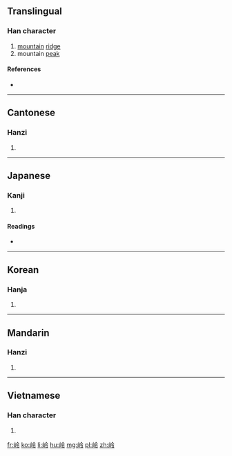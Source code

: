 {{also|岺|嶺}}
==Translingual==

===Han character===
{{Han char|rn=46|rad=山|as=05|sn=8|four=2872<sub>7</sub>|canj=山人戈戈 (UOII)|ids=⿰[[山]][[令]]}}

# [[mountain]] [[ridge]]
# mountain [[peak]]

====References====
* {{Han ref|kx=0309.240|dkj=07993|dj=0609.200|hdz=10768.040|uh=5CAD|ud=23725|bh=CC64|bd=52324}}

----

==Cantonese==

===Hanzi===
{{yue-hanzi|jyut=[[ling4]], [[ling5]]|y=ling4, ling5|tra=嶺}}

# {{defn|lang=yue|sort=山05}}

----

==Japanese==

===Kanji===
{{ja-kanji|grade=|rs=山05}}

# {{defn|lang=ja|sort=山05}}

====Readings====
* {{ja-readings|on=[[れい]] (rei)|kun=}}

----

==Korean==

===Hanja===
{{ko-hanja|hangeul=령|rv=ryeong|mr=ryŏng}}

# {{defn|lang=ko|sort=山05}}

----

==Mandarin==

===Hanzi===
{{cmn-hanzi|tra=嶺|pin=[[lǐng]] ([[ling3]]), [[líng]] ([[ling2]])|wg=ling<sup>3</sup>, ling<sup>2</sup>}}

# {{defn|lang=cmn|sort=山05}}

----

==Vietnamese==

===Han character===
{{vi-hantu|[[lĩnh]]|rs=山05}}

# {{defn|lang=vi|sort=山05}}

[[fr:岭]]
[[ko:岭]]
[[li:岭]]
[[hu:岭]]
[[mg:岭]]
[[pl:岭]]
[[zh:岭]]